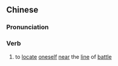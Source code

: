 {{also|临阵}}
==Chinese==
{{zh-forms|s=临阵}}

===Pronunciation===
{{zh-pron
|m=línzhèn
|h=pfs=lìm-chhṳn
|cat=v
}}

===Verb===
{{zh-verb}}

# {{lb|zh|archaic}} to [[locate]] [[oneself]] [[near]] the [[line]] of [[battle]]